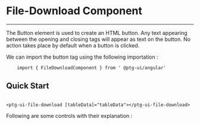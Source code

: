 


<Meta
  title="Component/FileDownloadComponent/FileDownloadComponentDocs"
  component={FileDownloadComponent}
/>

# File-Download Component

---

The Button element is used to create an HTML button. Any text appearing between the opening and closing tags will appear as text on the button. No action takes place by default
when a button is clicked.

We can import the button tag using the following importation :

```
    import { FileDownloadComponent } from ' @ptg-ui/angular'
```

## Quick Start

```

<ptg-ui-file-download [tableData]="tableData"></ptg-ui-file-download>

```

Following are some controls with their explanation :

<Canvas>
  <Story id="component-filedownloadcomponent--primary" />
</Canvas>
